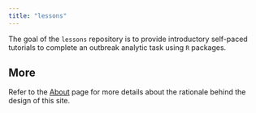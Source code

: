 ```yaml
---
title: "lessons"
---
```


The goal of the `lessons` repository is to provide introductory self-paced tutorials to complete an outbreak analytic task using `R` packages.

## More

Refer to the [About](about.qmd) page for more details about the rationale behind the design of this site.
